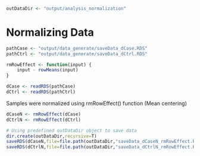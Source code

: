 ```r
outDataDir <- "output/analysis_normalization"
```

# Normalizing Data

```r
pathCase <- "output/data_generate/saveData_dCase.RDS"
pathCtrl <- "output/data_generate/saveData_dCtrl.RDS"

rmRowEffect <- function(input) {
    input - rowMeans(input)
}

dCase <- readRDS(pathCase)
dCtrl <- readRDS(pathCtrl)
```

Samples were normalized using rmRowEffect() function (Mean centering)

```r
dCaseN <- rmRowEffect(dCase)
dCtrlN <- rmRowEffect(dCtrl)

# Using predefined outDataDir object to save data
dir.create(outDataDir,recursive=T)
saveRDS(dCaseN,file=file.path(outDataDir,"saveData_dCaseN_rmRowEffect.RDS"))
saveRDS(dCtrlN,file=file.path(outDataDir,"saveData_dCtrlN_rmRowEffect.RDS"))
```
